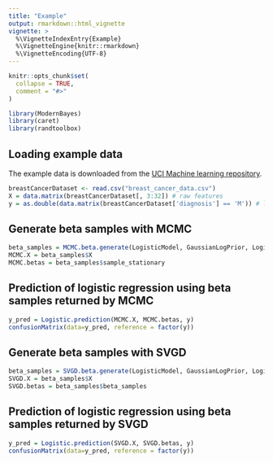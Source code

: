 ```yaml
---
title: "Example"
output: rmarkdown::html_vignette
vignette: >
  %\VignetteIndexEntry{Example}
  %\VignetteEngine{knitr::rmarkdown}
  %\VignetteEncoding{UTF-8}
---
```


```r
knitr::opts_chunk$set(
  collapse = TRUE,
  comment = "#>"
)
```

```r
library(ModernBayes)
library(caret)
library(randtoolbox)
```

## Loading example data 
The example data is downloaded from the [UCI Machine learning repository](https://archive.ics.uci.edu/ml/datasets/breast+cancer+wisconsin+(diagnostic)).
```r
breastCancerDataset <- read.csv("breast_cancer_data.csv")
X = data.matrix(breastCancerDataset[, 3:32]) # raw features
y = as.double(data.matrix(breastCancerDataset['diagnosis'] == 'M')) # labels
```

## Generate beta samples with MCMC
```r
beta_samples = MCMC.beta.generate(LogisticModel, GaussianLogPrior, LogisticLogLik, logPosteriorFunction, X, y)
MCMC.X = beta_samples$X
MCMC.betas = beta_samples$sample_stationary
```

## Prediction of logistic regression using beta samples returned by MCMC
```r
y_pred = Logistic.prediction(MCMC.X, MCMC.betas, y)
confusionMatrix(data=y_pred, reference = factor(y))
```

## Generate beta samples with SVGD
```r
beta_samples = SVGD.beta.generate(LogisticModel, GaussianLogPrior, LogisticLogLik, X, y)
SVGD.X = beta_samples$X
SVGD.betas = beta_samples$beta_samples
```

## Prediction of logistic regression using beta samples returned by SVGD
```r
y_pred = Logistic.prediction(SVGD.X, SVGD.betas, y)
confusionMatrix(data=y_pred, reference = factor(y))
```



